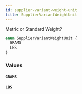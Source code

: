 ```yaml
---
id: supplier-variant-weight-unit
title: SupplierVariantWeightUnit
---
```



Metric or Standard Weight?


```graphql
enum SupplierVariantWeightUnit {
  GRAMS
  LBS
}
```


### Values

#### `GRAMS` 




#### `LBS` 






